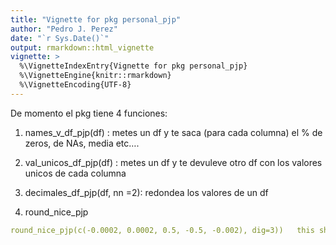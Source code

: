 ```yaml
---
title: "Vignette for pkg personal_pjp"
author: "Pedro J. Perez"
date: "`r Sys.Date()`"
output: rmarkdown::html_vignette
vignette: >
  %\VignetteIndexEntry{Vignette for pkg personal_pjp}
  %\VignetteEngine{knitr::rmarkdown}
  %\VignetteEncoding{UTF-8}
---
```



De momento el pkg tiene 4 funciones:

1) names_v_df_pjp(df) : metes un df y te saca (para cada columna) el % de zeros, de NAs, media etc....  

2) val_unicos_df_pjp(df) : metes un df y te devuleve otro df con los valores unicos de cada columna  

3) decimales_df_pjp(df, nn =2): redondea los valores de un df  

4) round_nice_pjp

``` yaml
round_nice_pjp(c(-0.0002, 0.0002, 0.5, -0.5, -0.002), dig=3))   this should return c("0.000", "0.000", "0.500", "-0.500", "-0.002")
```